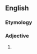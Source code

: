 {{also|underripe}}
==English==

===Etymology===
{{prefix|en|under|ripe}}

===Adjective===
{{en-adj}}

# {{alternative spelling of|underripe|lang=en}}
